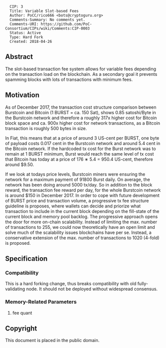 <pre>
  CIP: 3
  Title: Variable Slot-based Fees
  Author: PoCC/rico666 <bots@cryptoguru.org>
  Comments-Summary: No comments yet.
  Comments-URI: https://github.com/PoC-Consortium/CIPs/wiki/Comments:CIP-0003
  Status: Active
  Type: Hard Fork
  Created: 2018-04-26
</pre>

==Abstract==

The slot-based transaction fee system allows for variable fees
depending on the transaction load on the blockchain. As a secondary
goal it prevents spamming blocks with lots of transactions with
minimum fees.

==Motivation==

As of December 2017, the transaction cost structure comparison between
Burstcoin and Bitcoin (1 BURST = ca. 150 Sat), shows 0.85 satoshi/Byte
in the Burstcoin network and therefore a roughly 317x higher cost for
Bitcoin block space and ca. 900x higher cost for network transactions,
as a Bitcoin transaction is roughly 500 bytes in size.

In Fiat, this means that at a price of around 3 US-cent per BURST, one
byte of payload costs 0.017 cent in the Burstcoin network and around
5.4 cent in the Bitcoin network. If the hardcoded tx cost for the
Burst network was to remain at 1 BURST minimum, Burst would reach the
same level of tx cost that Bitcoin has today at a price of 176 ∗ 5.4 =
950.4 US-cent, therefore around $9.50.

If we look at todays price levels, Burstcoin miners were ensuring the
network for a maximum payment of 91800 Burst daily. On average, the
network has been doing around 5000 tx/day. So in addition to the block
reward, the transaction fee reward per day, for the whole Burstcoin
network is around $150 in December 2017. In order to cope with future
development of BURST price and transaction volume, a progressive tx
fee structure guideline is proposes, where wallets can decide and
priorize what transaction to include in the current block depending on
the fill-state of the current block and memory pool backlog. The
progressive approach opens the door for more on-chain
scalability. Instead of limiting the max. number of transactions to
255, we could now theoretically have an open limit and solve much of
the scalability issues blockchains have per se. Instead, a
conservative extension of the max. number of transactions to 1020
(4-fold) is proposed.

==Specification==

===Compatibility===

This is a hard forking change, thus breaks compatibility with old
fully-validating node. It should not be deployed without widespread
consensus.

===Memory-Related Parameters===

# fee quant

== Copyright ==

This document is placed in the public domain.
